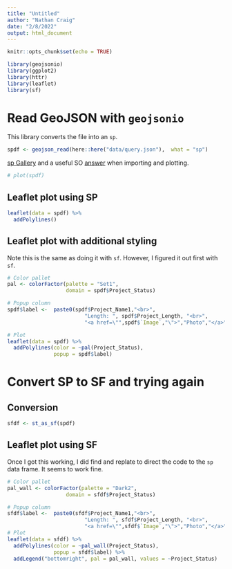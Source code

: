 ```yaml
---
title: "Untitled"
author: "Nathan Craig"
date: "2/8/2022"
output: html_document
---
```


```r
knitr::opts_chunk$set(echo = TRUE)
```

```r
library(geojsonio)
library(ggplot2)
library(httr)
library(leaflet)
library(sf)
```

# Read GeoJSON with `geojsonio`

This library converts the file into an `sp`.

```r
spdf <- geojson_read(here::here("data/query.json"),  what = "sp")
```



[sp Gallery](https://edzer.github.io/sp/) and a useful SO [answer](https://stackoverflow.com/a/50213419/13110995) when importing and plotting.

```r
# plot(spdf)
```

## Leaflet plot using SP
```r
leaflet(data = spdf) %>% 
  addPolylines()
```

## Leaflet plot with additional styling
Note this is the same as doing it with `sf`. However, I figured it out first with `sf`.
```r
# Color pallet
pal <- colorFactor(palette = "Set1",
                   domain = spdf$Project_Status)

# Popup column
spdf$label <-  paste0(spdf$Project_Name1,"<br>",
                         "Length: ", spdf$Project_Length, "<br>",
                         "<a href=\"",spdf$`Image`,"\">","Photo","</a>")

# Plot
leaflet(data = spdf) %>% 
  addPolylines(color = ~pal(Project_Status),
               popup = spdf$label)
```



# Convert SP to SF and trying again

## Conversion
```r
sfdf <- st_as_sf(spdf)
```


## Leaflet plot using SF

Once I got this working, I did find and replate to direct the code to the `sp` data frame. It seems to work fine.

```r
# Color pallet
pal_wall <- colorFactor(palette = "Dark2",
                   domain = sfdf$Project_Status)

# Popup column
sfdf$label <-  paste0(sfdf$Project_Name1,"<br>",
                         "Length: ", sfdf$Project_Length, "<br>",
                         "<a href=\"",sfdf$`Image`,"\">","Photo","</a>")
# Plot
leaflet(data = sfdf) %>% 
  addPolylines(color = ~pal_wall(Project_Status),
               popup = sfdf$label) %>% 
  addLegend("bottomright", pal = pal_wall, values = ~Project_Status)
```

